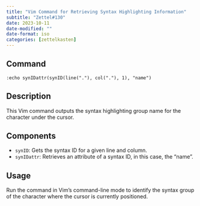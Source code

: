 ```yaml
---
title: "Vim Command for Retrieving Syntax Highlighting Information"
subtitle: "Zettel#130"
date: 2023-10-11
date-modified: ""
date-format: iso
categories: [zettelkasten]
---
```

## Command

```vim
:echo synIDattr(synID(line("."), col("."), 1), "name")
```

## Description

This Vim command outputs the syntax highlighting group name for the character under the cursor.

## Components

* `synID`: Gets the syntax ID for a given line and column.
* `synIDattr`: Retrieves an attribute of a syntax ID, in this case, the "name".

## Usage

Run the command in Vim's command-line mode to identify the syntax group of the character where the cursor is currently positioned.
